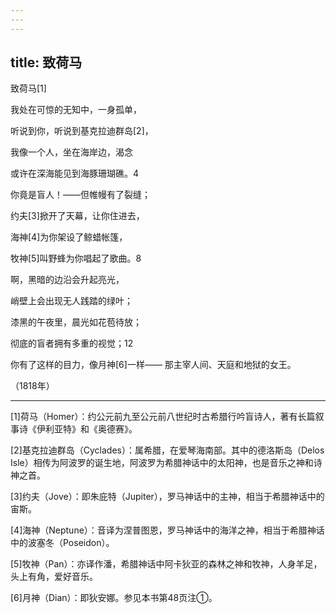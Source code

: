 ```yaml
---
---
---
```

title: 致荷马
---



致荷马[1]


我处在可惊的无知中，一身孤单，

听说到你，听说到基克拉迪群岛[2]，

我像一个人，坐在海岸边，渴念

或许在深海能见到海豚珊瑚礁。4





你竟是盲人！——但帷幔有了裂缝；

约夫[3]掀开了天幕，让你住进去，

海神[4]为你架设了鲸蜡帐篷，

牧神[5]叫野蜂为你唱起了歌曲。8





啊，黑暗的边沿会升起亮光，

峭壁上会出现无人践踏的绿叶；

漆黑的午夜里，晨光如花苞待放；

彻底的盲者拥有多重的视觉；12





你有了这样的目力，像月神[6]一样—— 那主宰人间、天庭和地狱的女王。

（1818年）



* * *



[1]荷马（Homer）：约公元前九至公元前八世纪时古希腊行吟盲诗人，著有长篇叙事诗《伊利亚特》和《奥德赛》。

[2]基克拉迪群岛（Cyclades）：属希腊，在爱琴海南部。其中的德洛斯岛（Delos Isle）相传为阿波罗的诞生地，阿波罗为希腊神话中的太阳神，也是音乐之神和诗神之首。

[3]约夫（Jove）：即朱庇特（Jupiter），罗马神话中的主神，相当于希腊神话中的宙斯。

[4]海神（Neptune）：音译为涅普图恩，罗马神话中的海洋之神，相当于希腊神话中的波塞冬（Poseidon）。

[5]牧神（Pan）：亦译作潘，希腊神话中阿卡狄亚的森林之神和牧神，人身羊足，头上有角，爱好音乐。

[6]月神（Dian）：即狄安娜。参见本书第48页注①。